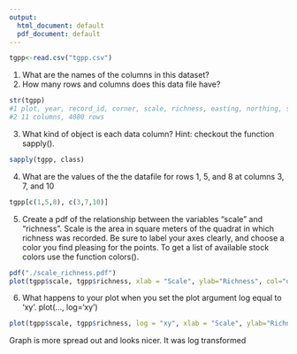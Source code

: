 ---
output:
  html_document: default
  pdf_document: default
---
```{r}
tgpp<-read.csv("tgpp.csv")
```
1. What are the names of the columns in this dataset?
2. How many rows and columns does this data file have?
```{r}
str(tgpp)
#1 plot, year, record_id, corner, scale, richness, easting, northing, slope, ph, yrsslb
#2 11 columns, 4080 rows
```
3. What kind of object is each data column? Hint: checkout the function sapply().
```{r}
sapply(tgpp, class)
```

4. What are the values of the the datafile for rows 1, 5, and 8 at columns 3, 7, and 10
```{r}
tgpp[c(1,5,8), c(3,7,10)]
```
5. Create a pdf of the relationship between the variables "scale" and "richness". Scale is the area in square meters of the quadrat in which richness was recorded. Be sure to label your axes clearly, and choose a color you find pleasing for the points. To get a list of available stock colors use the function colors().
```{r}
pdf("./scale_richness.pdf")
plot(tgpp$scale, tgpp$richness, xlab = "Scale", ylab="Richness", col="dodgerblue")
```
6. What happens to your plot when you set the plot argument log equal to 'xy'. plot(..., log='xy')
```{r}
plot(tgpp$scale, tgpp$richness, log = "xy", xlab = "Scale", ylab="Richness", col="dodgerblue")
```
 Graph is more spread out and looks nicer. It was log transformed

